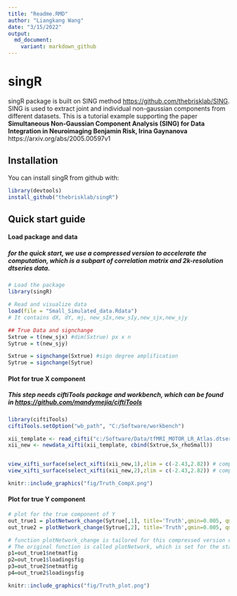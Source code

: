 ```yaml
---
title: "Readme.RMD"
author: "Liangkang Wang"
date: "3/15/2022"
output: 
  md_document:
    variant: markdown_github
---
```


# singR 

singR package is built on SING method <https://github.com/thebrisklab/SING>.
SING is used to extract joint and individual non-gaussian components from different datasets. This is a tutorial example supporting the paper **Simultaneous Non-Gaussian Component Analysis (SING) for Data Integration in Neuroimaging Benjamin Risk, Irina Gaynanova** https://arxiv.org/abs/2005.00597v1

## Installation

You can install singR from github with:
```r
library(devtools)
install_github("thebrisklab/singR")

```


## Quick start guide
#### Load package and data
##### for the quick start, we use a compressed version to accelerate the computation, which is a subpart of correlation matrix and 2k-resolution dtseries data. 

```r
# Load the package
library(singR)

# Read and visualize data
load(file = "Small_Simulated_data.Rdata")
# It contains dX, dY, mj, new_sIx,new_sIy,new_sjx,new_sjy

## True Data and signchange
Sxtrue = t(new_sjx) #dim(Sxtrue) px x n
Sytrue = t(new_sjy)

Sxtrue = signchange(Sxtrue) #sign degree amplification
Sytrue = signchange(Sytrue)


```
#### Plot for true X component
##### This step needs ciftiTools package and workbench, which can be found in <https://github.com/mandymejia/ciftiTools>
```r
library(ciftiTools)
ciftiTools.setOption("wb_path", "C:/Software/workbench")

xii_template <- read_cifti("c:/Software/Data/tfMRI_MOTOR_LR_Atlas.dtseries.nii", brainstructures=c("left", "right"),resamp_res = 2000) # resample the template to 2k resolution
xii_new <- newdata_xifti(xii_template, cbind(Sxtrue,Sx_rhoSmall))


view_xifti_surface(select_xifti(xii_new,1),zlim = c(-2.43,2.82)) # component1 true
view_xifti_surface(select_xifti(xii_new,2),zlim = c(-2.43,2.82)) # component2 true

```

```r
knitr::include_graphics("fig/Truth_CompX.png")

```



#### Plot for true Y component
```r

# plot for the true component of Y
out_true1 = plotNetwork_change(Sytrue[,1], title='Truth',qmin=0.005, qmax=0.995, path = 'new_mmp.csv') 
out_true2 = plotNetwork_change(Sytrue[,2], title='Truth',qmin=0.005, qmax=0.995, path = 'new_mmp.csv') 

# function plotNetwork_change is tailored for this compressed version data.
# The original function is called plotNetwork, which is set for the standard version of correlation matrix.
p1=out_true1$netmatfig
p2=out_true1$loadingsfig
p3=out_true2$netmatfig
p4=out_true2$loadingsfig

```


```r
knitr::include_graphics("fig/Truth_plot.png")

```













